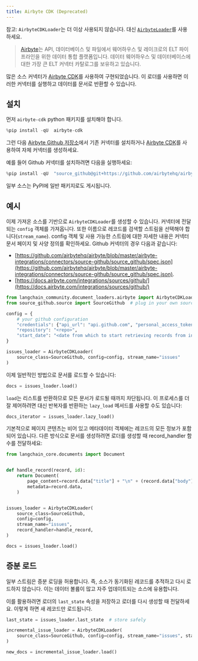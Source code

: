 ```yaml
---
title: Airbyte CDK (Deprecated)
---
```


참고: `AirbyteCDKLoader`는 더 이상 사용되지 않습니다. 대신 [`AirbyteLoader`](/oss/integrations/document_loaders/airbyte)를 사용하세요.

>[Airbyte](https://github.com/airbytehq/airbyte)는 API, 데이터베이스 및 파일에서 웨어하우스 및 레이크로의 ELT 파이프라인을 위한 데이터 통합 플랫폼입니다. 데이터 웨어하우스 및 데이터베이스에 대한 가장 큰 ELT 커넥터 카탈로그를 보유하고 있습니다.

많은 소스 커넥터가 [Airbyte CDK](https://docs.airbyte.com/connector-development/cdk-python/)를 사용하여 구현되었습니다. 이 로더를 사용하면 이러한 커넥터를 실행하고 데이터를 문서로 반환할 수 있습니다.

## 설치

먼저 `airbyte-cdk` python 패키지를 설치해야 합니다.

```python
%pip install -qU  airbyte-cdk
```

그런 다음 [Airbyte Github 저장소](https://github.com/airbytehq/airbyte/tree/master/airbyte-integrations/connectors)에서 기존 커넥터를 설치하거나 [Airbyte CDK](https://docs.airbyte.io/connector-development/connector-development)를 사용하여 자체 커넥터를 생성하세요.

예를 들어 Github 커넥터를 설치하려면 다음을 실행하세요:

```python
%pip install -qU  "source_github@git+https://github.com/airbytehq/airbyte.git@master#subdirectory=airbyte-integrations/connectors/source-github"
```

일부 소스는 PyPI에 일반 패키지로도 게시됩니다.

## 예시

이제 가져온 소스를 기반으로 `AirbyteCDKLoader`를 생성할 수 있습니다. 커넥터에 전달되는 `config` 객체를 가져옵니다. 또한 이름으로 레코드를 검색할 스트림을 선택해야 합니다(`stream_name`). config 객체 및 사용 가능한 스트림에 대한 자세한 내용은 커넥터 문서 페이지 및 사양 정의를 확인하세요. Github 커넥터의 경우 다음과 같습니다:

* [https://github.com/airbytehq/airbyte/blob/master/airbyte-integrations/connectors/source-github/source_github/spec.json](https://github.com/airbytehq/airbyte/blob/master/airbyte-integrations/connectors/source-github/source_github/spec.json).
* [https://docs.airbyte.com/integrations/sources/github/](https://docs.airbyte.com/integrations/sources/github/)

```python
from langchain_community.document_loaders.airbyte import AirbyteCDKLoader
from source_github.source import SourceGithub  # plug in your own source here

config = {
    # your github configuration
    "credentials": {"api_url": "api.github.com", "personal_access_token": "<token>"},
    "repository": "<repo>",
    "start_date": "<date from which to start retrieving records from in ISO format, e.g. 2020-10-20T00:00:00Z>",
}

issues_loader = AirbyteCDKLoader(
    source_class=SourceGithub, config=config, stream_name="issues"
)
```

이제 일반적인 방법으로 문서를 로드할 수 있습니다:

```python
docs = issues_loader.load()
```

`load`는 리스트를 반환하므로 모든 문서가 로드될 때까지 차단됩니다. 이 프로세스를 더 잘 제어하려면 대신 반복자를 반환하는 `lazy_load` 메서드를 사용할 수도 있습니다:

```python
docs_iterator = issues_loader.lazy_load()
```

기본적으로 페이지 콘텐츠는 비어 있고 메타데이터 객체에는 레코드의 모든 정보가 포함되어 있습니다. 다른 방식으로 문서를 생성하려면 로더를 생성할 때 record_handler 함수를 전달하세요:

```python
from langchain_core.documents import Document


def handle_record(record, id):
    return Document(
        page_content=record.data["title"] + "\n" + (record.data["body"] or ""),
        metadata=record.data,
    )


issues_loader = AirbyteCDKLoader(
    source_class=SourceGithub,
    config=config,
    stream_name="issues",
    record_handler=handle_record,
)

docs = issues_loader.load()
```

## 증분 로드

일부 스트림은 증분 로딩을 허용합니다. 즉, 소스가 동기화된 레코드를 추적하고 다시 로드하지 않습니다. 이는 데이터 볼륨이 많고 자주 업데이트되는 소스에 유용합니다.

이를 활용하려면 로더의 `last_state` 속성을 저장하고 로더를 다시 생성할 때 전달하세요. 이렇게 하면 새 레코드만 로드됩니다.

```python
last_state = issues_loader.last_state  # store safely

incremental_issue_loader = AirbyteCDKLoader(
    source_class=SourceGithub, config=config, stream_name="issues", state=last_state
)

new_docs = incremental_issue_loader.load()
```
